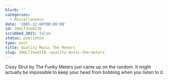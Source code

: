 ```yaml
---
blurb: ''
categories:
  - Miscellaneous
date: '2005-12-08T00:00:00'
id: 20eLTJnwd21B
scrubbed_2021: false
status: published
type: post
title: Quality Music The Meters
slug: 20eLTJnwd21B--quality-music-the-meters
---
```


Cissy Strut by The Funky Meters just came up on the random. It
might actually be impossible to keep your head from bobbing when
you listen to it.
